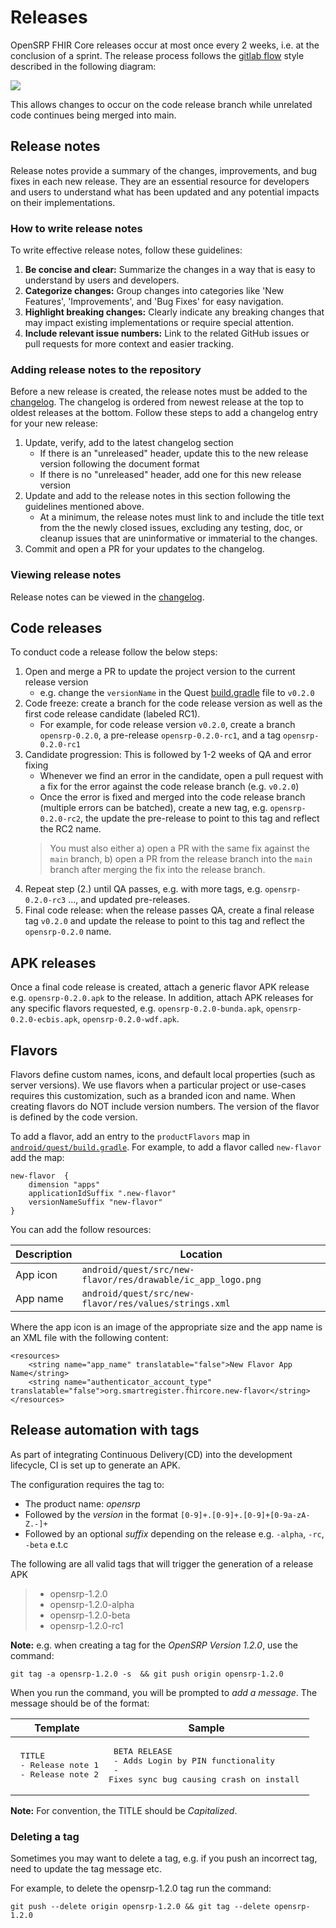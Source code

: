 # Releases

OpenSRP FHIR Core releases occur at most once every 2 weeks, i.e. at the conclusion of a sprint. The release process follows the [gitlab flow](https://docs.gitlab.com/ee/topics/gitlab_flow.html#release-branches-with-gitlab-flow) style described in the following diagram:

![](../assets/gitlabflow.png)

This allows changes to occur on the code release branch while unrelated code continues being merged into main.

## Release notes

Release notes provide a summary of the changes, improvements, and bug fixes in each new release. They are an essential resource for developers and users to understand what has been updated and any potential impacts on their implementations.

### How to write release notes

To write effective release notes, follow these guidelines:

1. **Be concise and clear:** Summarize the changes in a way that is easy to understand by users and developers.
2. **Categorize changes:** Group changes into categories like 'New Features', 'Improvements', and 'Bug Fixes' for easy navigation.
3. **Highlight breaking changes:** Clearly indicate any breaking changes that may impact existing implementations or require special attention.
4. **Include relevant issue numbers:** Link to the related GitHub issues or pull requests for more context and easier tracking.

### Adding release notes to the repository

Before a new release is created, the release notes must be added to the [changelog](https://github.com/opensrp/fhircore/blob/main/CHANGELOG.md). The changelog is ordered from newest release at the top to oldest releases at the bottom. Follow these steps to add a changelog entry for your new release:

1. Update, verify, add to the latest changelog section
    * If there is an "unreleased" header, update this to the new release version following the document format
    * If there is no "unreleased" header, add one for this new release version
2. Update and add to the release notes in this section following the guidelines mentioned above.
    * At a minimum, the release notes must link to and include the title text from the the newly closed issues, excluding any testing, doc, or cleanup issues that are uninformative or immaterial to the changes.
3. Commit and open a PR for your updates to the changelog.

### Viewing release notes

Release notes can be viewed in the [changelog](https://github.com/opensrp/fhircore/blob/main/CHANGELOG.md).

## Code releases

To conduct code a release follow the below steps:

1. Open and merge a PR to update the project version to the current release version
    * e.g. change the `versionName` in the Quest [build.gradle](https://github.com/opensrp/fhircore/blob/main/android/quest/build.gradle#L28) file to `v0.2.0`
1. Code freeze: create a branch for the code release version as well as the first code release candidate (labeled RC1).
    * For example, for code release version `v0.2.0`, create a branch `opensrp-0.2.0`, a pre-release `opensrp-0.2.0-rc1`, and a tag `opensrp-0.2.0-rc1`
1. Candidate progression: This is followed by 1-2 weeks of QA and error fixing
    * Whenever we find an error in the candidate, open a pull request with a fix for the error against the code release branch (e.g.  `v0.2.0`)
    * Once the error is fixed and merged into the code release branch (multiple errors can be batched), create a new tag, e.g. `opensrp-0.2.0-rc2`, the update the pre-release to point to this tag and reflect the RC2 name.
    > You must also either a) open a PR with the same fix against the `main` branch, b) open a PR from the release branch into the `main` branch after merging the fix into the release branch.
1. Repeat step (2.) until QA passes, e.g. with more tags, e.g. `opensrp-0.2.0-rc3` ..., and updated pre-releases.
1. Final code release: when the release passes QA, create a final release tag `v0.2.0` and update the release to point to this tag and reflect the `opensrp-0.2.0` name.

## APK releases

Once a final code release is created, attach a generic flavor APK release e.g. `opensrp-0.2.0.apk` to the release. In addition, attach APK releases for any specific flavors requested, e.g. `opensrp-0.2.0-bunda.apk`, `opensrp-0.2.0-ecbis.apk`, `opensrp-0.2.0-wdf.apk`.

## Flavors

Flavors define custom names, icons, and default local properties (such as server versions). We use flavors when a particular project or use-cases requires this customization, such as a branded icon and name. When creating flavors do NOT include version numbers. The version of the flavor is defined by the code version.

To add a flavor, add an entry to the `productFlavors` map in [`android/quest/build.gradle`](https://github.com/opensrp/fhircore/blob/main/android/quest/build.gradle). For example, to add a flavor called `new-flavor` add the map:

```
new-flavor  {
    dimension "apps"
    applicationIdSuffix ".new-flavor"
    versionNameSuffix "new-flavor"
}
```

You can add the follow resources:

Description|Location
---|---
App icon|`android/quest/src/new-flavor/res/drawable/ic_app_logo.png`
App name|`android/quest/src/new-flavor/res/values/strings.xml`

Where the app icon is an image of the appropriate size and the app name is an XML file with the following content:

```
<resources>
    <string name="app_name" translatable="false">New Flavor App Name</string>
    <string name="authenticator_account_type" translatable="false">org.smartregister.fhircore.new-flavor</string>
</resources>
```

## Release automation with tags

As part of integrating Continuous Delivery(CD) into the development lifecycle, CI is set up to generate an APK.

The configuration requires the tag to:
* The product name: _opensrp_
* Followed by the _version_ in the format `[0-9]+.[0-9]+.[0-9]+[0-9a-zA-Z.-]+`
* Followed by an optional _suffix_ depending on the release e.g. `-alpha`, `-rc`, `-beta` e.t.c

The following are all valid tags that will trigger the generation of a release APK
> - opensrp-1.2.0
> - opensrp-1.2.0-alpha
> - opensrp-1.2.0-beta
> - opensrp-1.2.0-rc1

**Note:** e.g. when creating a tag for the _OpenSRP Version 1.2.0_, use the command:

```
git tag -a opensrp-1.2.0 -s  && git push origin opensrp-1.2.0
```

When you run the command, you will be prompted to _add a message_. The message should be of the format:

| Template                                                       | Sample                                                                                                            |
|----------------------------------------------------------------|-------------------------------------------------------------------------------------------------------------------|
| <pre> TITLE <br/> - Release note 1<br/> - Release note 2</pre> | <pre> BETA RELEASE <br/> - Adds Login by PIN functionality <br/> - Fixes sync bug causing crash on install </pre> |

**Note:** For convention, the TITLE should be _Capitalized_.

### Deleting a tag
Sometimes you may want to delete a tag, e.g. if you push an incorrect tag, need to update the tag message etc.

For example, to delete the opensrp-1.2.0 tag run the command:

```
git push --delete origin opensrp-1.2.0 && git tag --delete opensrp-1.2.0
```
